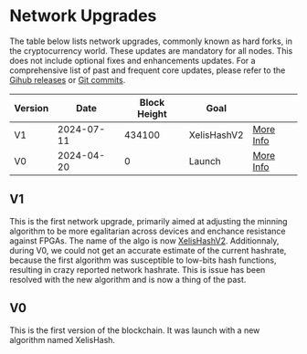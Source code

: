 # Network Upgrades

The table below lists network upgrades, commonly known as hard forks, in the cryptocurrency world.
These updates are mandatory for all nodes. This does not include optional fixes and enhancements updates.
For a comprehensive list of past and frequent core updates, please refer to the [Gihub releases](https://github.com/xelis-project/xelis-blockchain/releases) 
or [Git commits](https://github.com/xelis-project/xelis-blockchain/commits/dev).

| Version | Date       | Block Height | Goal        |                                   |
|---------|------------|--------------|-------------|-----------------------------------|
| V1      | 2024-07-11 | 434100       | XelisHashV2 | [More Info](/network_upgrades#v1) |
| V0      | 2024-04-20 | 0            | Launch      | [More Info](/network_upgrades#v0) |


## V1

This is the first network upgrade, primarily aimed at adjusting the minning algorithm to be more egalitarian across devices
and enchance resistance against FPGAs.
The name of the algo is now [XelisHashV2](https://github.com/xelis-project/xelis-hash).
Additionnaly, during V0, we could not get an accurate estimate of the current hashrate, because
the first algorithm was susceptible to low-bits hash functions, resulting in crazy reported network hashrate.
This is issue has been resolved with the new algorithm and is now a thing of the past.


## V0

This is the first version of the blockchain. It was launch with a new algorithm named XelisHash.